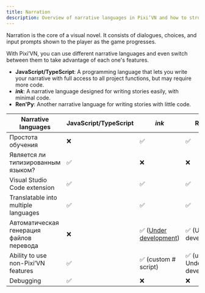 ```yaml
---
title: Narration
description: Overview of narrative languages in Pixi’VN and how to structure interactive stories using dialogues, choices, and input prompts.
---
```


Narration is the core of a visual novel. It consists of <DynamicLink href="/start/dialogue">dialogues</DynamicLink>, <DynamicLink href="/start/choices">choices</DynamicLink>, and <DynamicLink href="/start/input">input prompts</DynamicLink> shown to the player as the game progresses.

With Pixi’VN, you can use different narrative languages and even switch between them to take advantage of each one's features.

- **JavaScript/TypeScript**: A programming language that lets you write your narrative with full access to all project functions, but may require more code.
- **<DynamicLink href="/ink">_ink_</DynamicLink>**: A narrative language designed for writing stories easily, with minimal code.
- **<DynamicLink href="/renpy">Ren'Py</DynamicLink>**: Another narrative language for writing stories with little code.

| Narrative languages                      | JavaScript/TypeScript | _ink_                                                                                | Ren'Py                          |
| ---------------------------------------- | --------------------- | ------------------------------------------------------------------------------------ | ------------------------------- |
| Простота обучения                        | ❌                     | ✅                                                                                    | ✅                               |
| Является ли типизированным языком?       | ✅                     | ❌                                                                                    | ❌                               |
| Visual Studio Code extension             | ✅                     | ✅                                                                                    | ✅                               |
| Translatable into multiple languages     | ✅                     | ✅                                                                                    | ✅                               |
| Автоматическая генерация файлов перевода | ❌                     | ✅ ([Under development](https://github.com/DRincs-Productions/pixi-vn-json/issues/3)) | ✅ (Under development)           |
| Ability to use non-Pixi’VN features      | ✅                     | ✅  (<DynamicLink href="/ink/ink-hashtag">custom # script</DynamicLink>)              | ✅ (using $ - Under development) |
| Debugging                                | ✅                     | ❌                                                                                    | ❌                               |
